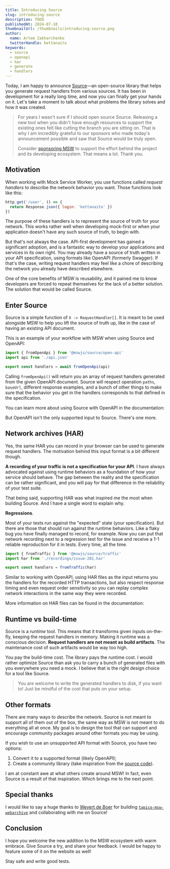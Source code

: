 ```yaml
---
title: Introducing Source
slug: introducing-source
description: TODO
publishedAt: 2024-07-10
thumbnailUrl: /thumbnails/introducing-source.png
author:
  name: Artem Zakharchenko
  twitterHandle: kettanaito
keywords:
  - source
  - openapi
  - har
  - generate
  - handlers
---
```


Today, I am happy to announce [Source](https://source.mswjs.io)—an open-source library that helps you generate request handlers from various sources. It has been in development for a really long time, and now you can finally get your hands on it. Let's take a moment to talk about what problems the library solves and how it was created.

> For years I wasn't sure if I should open source Source. Releasing a new tool when you didn't have enough resources to support the existing ones felt like cutting the branch you are sitting on. That is why I am incredibly grateful to our sponsors who made today's announcement possible and saw that Source would be truly open.
>
> Consider [sponsoring MSW](https://github.com/sponsors/mswjs) to support the effort behind the project and its developing ecosystem. That means a lot. Thank you.

## Motivation

When working with Mock Service Worker, you use functions called _request handlers_ to describe the network behavior you want. Those functions look like this:

```js
http.get('/user', () => {
  return Response.json({ login: 'kettanaito' })
})
```

The purpose of these handlers is to represent the source of truth for your network. This works rather well when developing mock-first or when your application doesn't have any such source of truth, to begin with.

But that's not always the case. API-first development has gained a significant adoption, and is a fantastic way to develop your applications and services in its own right. You may already have a source of truth written in your API specification, using formats like OpenAPI (formerly Swagger). If that's the case, writing request handlers may feel like a chore of describing the network you already have described elsewhere.

One of the core benefits of MSW is reusability, and it pained me to know developers are forced to repeat themselves for the lack of a better solution. The solution that would be called Source.

## Enter Source

Source is a simple function of `X -> RequestHandler[]`. It is meant to be used alongside MSW to help you lift the source of truth up, like in the case of having an existing API document.

This is an example of your workflow with MSW when using Source and OpenAPI:

```js {1,4}
import { fromOpenApi } from '@mswjs/source/open-api'
import api from './api.json'

export const handlers = await fromOpenApi(api)
```

Calling `fromOpenApi()` will return you an array of request handlers generated from the given OpenAPI document. Source will respect operation `paths`, `baseUrl`, different response examples, and a bunch of other things to make sure that the behavior you get in the handlers corresponds to that defined in the specification.

You can learn more about using Source with OpenAPI in the documentation:


<PageCard
  icon={Bars2Icon}
  url="https://source.mswjs.io/docs/integrations/open-api"
  title="OpenAPI (Swagger)"
  description="Learn how to generate request handlers from OpenAPI documents."
/>

But OpenAPI isn't the only supported input to Source. There's one more.

## Network archives (HAR)

Yes, the same HAR you can record in your browser can be used to generate request handlers. The motivation behind this input format is a bit different though.

**A recording of your traffic is not a specification for your API**. I have always advocated against using runtime behaviors as a foundation of how your service should behave. The gap between the reality and the specification can be rather significant, and you will pay for that difference in the reliability of your test suite.

That being said, supporting HAR was what inspired me the most when building Source. And I have a single word to explain why.

**Regressions**.

Most of your tests run against the "expected" state (your specification). But there are those that should run against the runtime behaviors. Like a flaky bug you have finally managed to record, for example. Now you can put that network recording next to a regression test for the issue and receive a 1-1 reliable reproduction for it in tests. Every time, all the time.

```js {1,4}
import { fromTraffic } from '@mswjs/source/traffic'
import har from './recordings/issue-201.har'

export const handlers = fromTraffic(har)
```

Similar to working with OpenAPI, using HAR files as the input returns you the handlers for the recorded HTTP transactions, but also respect response timing and even request order sensitivity so you can replay complex network interactions in the same way they were recorded.

More information on HAR files can be found in the documentation:

<PageCard
  icon={Bars2Icon}
  url="https://source.mswjs.io/docs/integrations/har"
  title="Network archive (HAR)"
  description="Learn how to generate request handlers from HAR files."
/>

## Runtime vs build-time

Source is a _runtime_ tool. This means that it transforms given inputs on-the-fly, keeping the request handlers in memory. Making it runtime was a conscious decision. **Request handlers are not meant as build artifacts**. The maintenance cost of such artifacts would be way too high.

You pay the build-time cost. The library pays the runtime cost. I would rather optimize Source than ask you to carry a bunch of generated files with you everywhere you need a mock. I believe that is the right design choice for a tool like Source.

> You are welcome to write the generated handlers to disk, if you want to! Just be mindful of the cost that puts on your setup.

## Other formats

There are many ways to describe the network. Source is not meant to support all of them out of the box, the same way as MSW is not meant to do everything all at once. My goal is to design the tool that can support and encourage community packages around other formats you may be using.

If you wish to use an unsupported API format with Source, you have two options:

1. Convert it to a supported format (likely OpenAPI);
1. Create a community library (take inspiration from the [source code](https://github.com/mswjs/source)).

I am at constant awe at what others create around MSW! In fact, even Source is a result of that inspiration. Which brings me to the next point.

## Special thanks

I would like to say a huge thanks to [Weyert de Boer](https://github.com/weyert) for building [`tapico-msw-webarchive`](https://github.com/Tapico/tapico-msw-webarchive) and collaborating with me on Source!

## Conclusion

I hope you welcome the new addition to the MSW ecosystem with warm embrace. Give Source a try, and share your feedback. I would be happy to feature some of it on the website as well!

<PageCard
  icon={Bars2Icon}
  url="https://source.mswjs.io/docs/getting-started"
  title="Getting started with Source"
  description="Three steps to get started with Source."
/>

Stay safe and write good tests.
